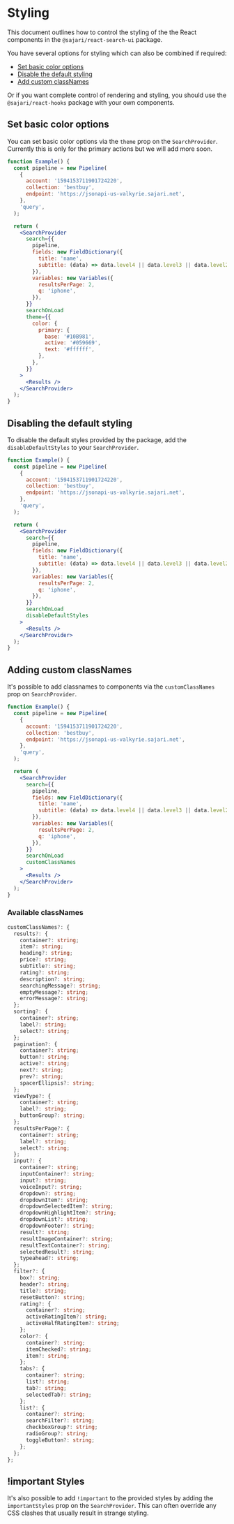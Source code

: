 
<SEO
  title="Styling"
  description="How to style the React components in the react-search-ui and react-components packages."
/>

# Styling

This document outlines how to control the styling of the the React components in the `@sajari/react-search-ui` package.

You have several options for styling which can also be combined if required:

- [Set basic color options](#set-basic-color-options)
- [Disable the default styling](#disabling-the-default-styling)
- [Add custom classNames](#adding-custom-classnames)

Or if you want complete control of rendering and styling, you should use the `@sajari/react-hooks` package with your own components.

## Set basic color options

You can set basic color options via the `theme` prop on the `SearchProvider`. Currently this is only for the primary actions but we will add more soon.

```jsx
function Example() {
  const pipeline = new Pipeline(
    {
      account: '1594153711901724220',
      collection: 'bestbuy',
      endpoint: 'https://jsonapi-us-valkyrie.sajari.net',
    },
    'query',
  );

  return (
    <SearchProvider
      search={{
        pipeline,
        fields: new FieldDictionary({
          title: 'name',
          subtitle: (data) => data.level4 || data.level3 || data.level2 || data.level1 || data.brand,
        }),
        variables: new Variables({
          resultsPerPage: 2,
          q: 'iphone',
        }),
      }}
      searchOnLoad
      theme={{
        color: {
          primary: {
            base: '#10B981',
            active: '#059669',
            text: '#ffffff',
          },
        },
      }}
    >
      <Results />
    </SearchProvider>
  );
}
```

## Disabling the default styling

To disable the default styles provided by the package, add the `disableDefaultStyles` to your `SearchProvider`.

```jsx
function Example() {
  const pipeline = new Pipeline(
    {
      account: '1594153711901724220',
      collection: 'bestbuy',
      endpoint: 'https://jsonapi-us-valkyrie.sajari.net',
    },
    'query',
  );

  return (
    <SearchProvider
      search={{
        pipeline,
        fields: new FieldDictionary({
          title: 'name',
          subtitle: (data) => data.level4 || data.level3 || data.level2 || data.level1 || data.brand,
        }),
        variables: new Variables({
          resultsPerPage: 2,
          q: 'iphone',
        }),
      }}
      searchOnLoad
      disableDefaultStyles
    >
      <Results />
    </SearchProvider>
  );
}
```

## Adding custom classNames

It's possible to add classnames to components via the `customClassNames` prop on `SearchProvider`.

```jsx
function Example() {
  const pipeline = new Pipeline(
    {
      account: '1594153711901724220',
      collection: 'bestbuy',
      endpoint: 'https://jsonapi-us-valkyrie.sajari.net',
    },
    'query',
  );

  return (
    <SearchProvider
      search={{
        pipeline,
        fields: new FieldDictionary({
          title: 'name',
          subtitle: (data) => data.level4 || data.level3 || data.level2 || data.level1 || data.brand,
        }),
        variables: new Variables({
          resultsPerPage: 2,
          q: 'iphone',
        }),
      }}
      searchOnLoad
      customClassNames
    >
      <Results />
    </SearchProvider>
  );
}
```

### Available classNames

```ts
customClassNames?: {
  results?: {
    container?: string;
    item?: string;
    heading?: string;
    price?: string;
    subTitle?: string;
    rating?: string;
    description?: string;
    searchingMessage?: string;
    emptyMessage?: string;
    errorMessage?: string;
  };
  sorting?: {
    container?: string;
    label?: string;
    select?: string;
  };
  pagination?: {
    container?: string;
    button?: string;
    active?: string;
    next?: string;
    prev?: string;
    spacerEllipsis?: string;
  };
  viewType?: {
    container?: string;
    label?: string;
    buttonGroup?: string;
  };
  resultsPerPage?: {
    container?: string;
    label?: string;
    select?: string;
  };
  input?: {
    container?: string;
    inputContainer?: string;
    input?: string;
    voiceInput?: string;
    dropdown?: string;
    dropdownItem?: string;
    dropdownSelectedItem?: string;
    dropdownHighlightItem?: string;
    dropdownList?: string;
    dropdownFooter?: string;
    result?: string;
    resultImageContainer?: string;
    resultTextContainer?: string;
    selectedResult?: string;
    typeahead?: string;
  };
  filter?: {
    box?: string;
    header?: string;
    title?: string;
    resetButton?: string;
    rating?: {
      container?: string;
      activeRatingItem?: string;
      activeHalfRatingItem?: string;
    };
    color?: {
      container?: string;
      itemChecked?: string;
      item?: string;
    };
    tabs?: {
      container?: string;
      list?: string;
      tab?: string;
      selectedTab?: string;
    };
    list?: {
      container?: string;
      searchFilter?: string;
      checkboxGroup?: string;
      radioGroup?: string;
      toggleButton?: string;
    };
  };
};
```

## !important Styles

It's also possible to add `!important` to the provided styles by adding the `importantStyles` prop on the `SearchProvider`. This can often override any CSS clashes that usually result in strange styling.
